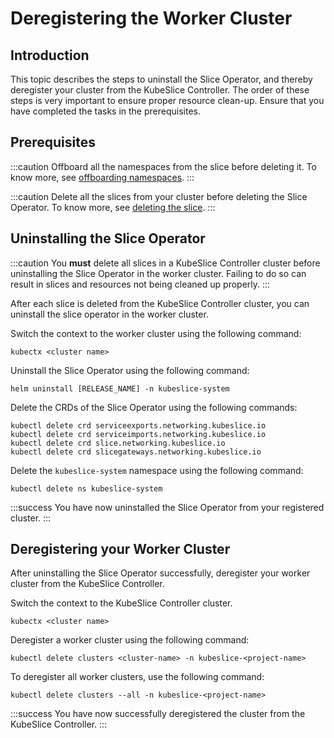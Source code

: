 # Deregistering the Worker Cluster

## Introduction 

This topic describes the steps to uninstall the Slice Operator, and thereby deregister 
your cluster from the KubeSlice Controller. The order of these steps is very important to 
ensure proper resource clean-up. Ensure that you have completed the tasks in the 
prerequisites.

## Prerequisites 

:::caution
Offboard all the namespaces from the slice before deleting it. To know
more, see [offboarding namespaces](/versioned_docs/version-0.4.0/getting-started-with-cloud-clusters/uninstalling-kubeslice/offboarding-namespaces.mdx).
:::

:::caution
Delete all the slices from your cluster before deleting the Slice Operator. To know more, 
see [deleting the slice](/versioned_docs/version-0.4.0/getting-started-with-cloud-clusters/uninstalling-kubeslice/deleting-the-slice.mdx).
:::

## Uninstalling the Slice Operator 

:::caution
You **must** delete all slices in a KubeSlice Controller cluster before uninstalling the 
Slice Operator in the worker cluster. Failing to do so can result in slices and 
resources not being cleaned up properly.
:::

After each slice is deleted from the KubeSlice Controller cluster, you
can uninstall the slice operator in the worker cluster.

Switch the context to the worker cluster using the following command:

``` 
kubectx <cluster name>
```

Uninstall the Slice Operator using the following command:

```
helm uninstall [RELEASE_NAME] -n kubeslice-system
```

Delete the CRDs of the Slice Operator using the following commands:

``` 
kubectl delete crd serviceexports.networking.kubeslice.io
kubectl delete crd serviceimports.networking.kubeslice.io
kubectl delete crd slice.networking.kubeslice.io
kubectl delete crd slicegateways.networking.kubeslice.io
```

Delete the `kubeslice-system` namespace using the following command:

``` 
kubectl delete ns kubeslice-system
```

:::success
You have now uninstalled the Slice Operator from your registered cluster.
:::

## Deregistering your Worker Cluster

After uninstalling the Slice Operator successfully, deregister your worker cluster from 
the KubeSlice Controller.

Switch the context to the KubeSlice Controller cluster.

```
kubectx <cluster name>
```

Deregister a worker cluster using the following command:

``` 
kubectl delete clusters <cluster-name> -n kubeslice-<project-name>
```

To deregister all worker clusters, use the following command:

```
kubectl delete clusters --all -n kubeslice-<project-name>
```

:::success
You have now successfully deregistered the cluster from the KubeSlice Controller.
:::
